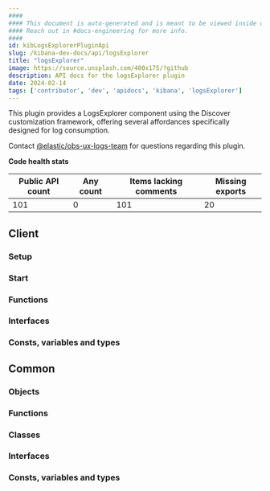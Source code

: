 ```yaml
---
####
#### This document is auto-generated and is meant to be viewed inside our experimental, new docs system.
#### Reach out in #docs-engineering for more info.
####
id: kibLogsExplorerPluginApi
slug: /kibana-dev-docs/api/logsExplorer
title: "logsExplorer"
image: https://source.unsplash.com/400x175/?github
description: API docs for the logsExplorer plugin
date: 2024-02-14
tags: ['contributor', 'dev', 'apidocs', 'kibana', 'logsExplorer']
---
```


This plugin provides a LogsExplorer component using the Discover customization framework, offering several affordances specifically designed for log consumption.

Contact [@elastic/obs-ux-logs-team](https://github.com/orgs/elastic/teams/obs-ux-logs-team) for questions regarding this plugin.

**Code health stats**

| Public API count  | Any count | Items lacking comments | Missing exports |
|-------------------|-----------|------------------------|-----------------|
| 101 | 0 | 101 | 20 |

## Client

### Setup
<DocDefinitionList data={[logsExplorerObj.client.setup]}/>

### Start
<DocDefinitionList data={[logsExplorerObj.client.start]}/>

### Functions
<DocDefinitionList data={logsExplorerObj.client.functions}/>

### Interfaces
<DocDefinitionList data={logsExplorerObj.client.interfaces}/>

### Consts, variables and types
<DocDefinitionList data={logsExplorerObj.client.misc}/>

## Common

### Objects
<DocDefinitionList data={logsExplorerObj.common.objects}/>

### Functions
<DocDefinitionList data={logsExplorerObj.common.functions}/>

### Classes
<DocDefinitionList data={logsExplorerObj.common.classes}/>

### Interfaces
<DocDefinitionList data={logsExplorerObj.common.interfaces}/>

### Consts, variables and types
<DocDefinitionList data={logsExplorerObj.common.misc}/>

